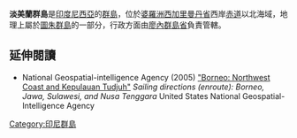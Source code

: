 '''淡美蘭群島'''是[[印度尼西亞|印度尼西亞]]的[[群島|群島]]，位於[[婆羅洲|婆羅洲]][[西加里曼丹省|西加里曼丹省]]西岸[[赤道|赤道]]以北海域，地理上屬於[[圖朱群島|圖朱群島]]的一部分，行政方面由[[廖內群島省|廖內群島省]]負責管轄。

==延伸閱讀==
* National Geospatial-intelligence Agency (2005) [http://permanent.access.gpo.gov/websites/pollux/pollux.nss.nima.mil/NAV_PUBS/SD/pub163/163sec01.pdf "Borneo: Northwest Coast and Kepulauan Tudjuh"] {{Wayback|url=http://permanent.access.gpo.gov/websites/pollux/pollux.nss.nima.mil/NAV_PUBS/SD/pub163/163sec01.pdf |date=20210108044831 }} ''Sailing directions (enroute): Borneo, Jawa, Sulawesi, and Nusa Tenggara'' United States National Geospatial-Intelligence Agency

[[Category:印尼群島|Category:印尼群島]]
{{Indonesia-geo-stub}}